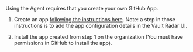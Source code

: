 Using the Agent requires that you create your own GitHub App.

1. Create an app [following the instructions
   here](https://github.com/hashicorp-guides/vault-radar-demo/tree/main/github-app).
   Note: a step in those instructions is to add the app configuration details in the Vault Radar UI.

2. Install the app created from step 1 on the organization (You must have permissions in GitHub to install the app).